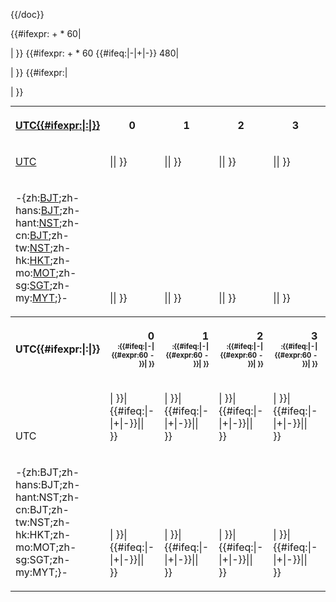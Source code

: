 {{/doc}}
<includeonly><onlyinclude><table class=wikitable style="margin:auto;">
<tr valign=bottom>
<th>[[协调世界时|UTC{{{1}}}{{{2}}}{{#ifexpr:{{{3|0}}}|&#x3A;{{{3}}}|}}]]</th>
<th>0</th>
<th>1</th>
<th>2</th>
<th>3</th>
<th>4</th>
<th>5</th>
<th>6</th>
<th>7</th>
<th>8</th>
<th>9</th>
<th>10</th>
<th>11</th>
<th>12</th>
<th>13</th>
<th>14</th>
<th>15</th>
<th>16</th>
<th>17</th>
<th>18</th>
<th>19</th>
<th>20</th>
<th>21</th>
<th>22</th>
<th>23</th>
</tr>
{{#ifexpr:{{{3|0}}} + {{{2}}} * 60|
<tr valign=bottom>
<td>[[协调世界时|UTC]]</td>
<td>{{時差表計算|0||{{#ifeq:{{{1}}}|-|+|-}}|{{{2}}}|{{{3|0}}} }}</td>
<td>{{時差表計算|1||{{#ifeq:{{{1}}}|-|+|-}}|{{{2}}}|{{{3|0}}} }}</td>
<td>{{時差表計算|2||{{#ifeq:{{{1}}}|-|+|-}}|{{{2}}}|{{{3|0}}} }}</td>
<td>{{時差表計算|3||{{#ifeq:{{{1}}}|-|+|-}}|{{{2}}}|{{{3|0}}} }}</td>
<td>{{時差表計算|4||{{#ifeq:{{{1}}}|-|+|-}}|{{{2}}}|{{{3|0}}} }}</td>
<td>{{時差表計算|5||{{#ifeq:{{{1}}}|-|+|-}}|{{{2}}}|{{{3|0}}} }}</td>
<td>{{時差表計算|6||{{#ifeq:{{{1}}}|-|+|-}}|{{{2}}}|{{{3|0}}} }}</td>
<td>{{時差表計算|7||{{#ifeq:{{{1}}}|-|+|-}}|{{{2}}}|{{{3|0}}} }}</td>
<td>{{時差表計算|8||{{#ifeq:{{{1}}}|-|+|-}}|{{{2}}}|{{{3|0}}} }}</td>
<td>{{時差表計算|9||{{#ifeq:{{{1}}}|-|+|-}}|{{{2}}}|{{{3|0}}} }}</td>
<td>{{時差表計算|10||{{#ifeq:{{{1}}}|-|+|-}}|{{{2}}}|{{{3|0}}} }}</td>
<td>{{時差表計算|11||{{#ifeq:{{{1}}}|-|+|-}}|{{{2}}}|{{{3|0}}} }}</td>
<td>{{時差表計算|12||{{#ifeq:{{{1}}}|-|+|-}}|{{{2}}}|{{{3|0}}} }}</td>
<td>{{時差表計算|13||{{#ifeq:{{{1}}}|-|+|-}}|{{{2}}}|{{{3|0}}} }}</td>
<td>{{時差表計算|14||{{#ifeq:{{{1}}}|-|+|-}}|{{{2}}}|{{{3|0}}} }}</td>
<td>{{時差表計算|15||{{#ifeq:{{{1}}}|-|+|-}}|{{{2}}}|{{{3|0}}} }}</td>
<td>{{時差表計算|16||{{#ifeq:{{{1}}}|-|+|-}}|{{{2}}}|{{{3|0}}} }}</td>
<td>{{時差表計算|17||{{#ifeq:{{{1}}}|-|+|-}}|{{{2}}}|{{{3|0}}} }}</td>
<td>{{時差表計算|18||{{#ifeq:{{{1}}}|-|+|-}}|{{{2}}}|{{{3|0}}} }}</td>
<td>{{時差表計算|19||{{#ifeq:{{{1}}}|-|+|-}}|{{{2}}}|{{{3|0}}} }}</td>
<td>{{時差表計算|20||{{#ifeq:{{{1}}}|-|+|-}}|{{{2}}}|{{{3|0}}} }}</td>
<td>{{時差表計算|21||{{#ifeq:{{{1}}}|-|+|-}}|{{{2}}}|{{{3|0}}} }}</td>
<td>{{時差表計算|22||{{#ifeq:{{{1}}}|-|+|-}}|{{{2}}}|{{{3|0}}} }}</td>
<td>{{時差表計算|23||{{#ifeq:{{{1}}}|-|+|-}}|{{{2}}}|{{{3|0}}} }}</td>
</tr>
| }}
{{#ifexpr:{{{3|0}}} + {{{2}}} * 60 {{#ifeq:{{{1}}}|-|+|-}} 480|
<tr valign=bottom>
<td>-{zh:[[北京时间|BJT]];zh-hans:[[北京时间|BJT]];zh-hant:[[國家標準時間|NST]];zh-cn:[[北京时间|BJT]];zh-tw:[[國家標準時間|NST]];zh-hk:[[香港時間|HKT]];zh-mo:[[澳門標準時間|MOT]];zh-sg:[[新加坡标准时间|SGT]];zh-my:[[马来西亚标准时间|MYT]];}-</td>
<td>{{時差表計算|8|0|{{#ifeq:{{{1}}}|-|+|-}}|{{{2}}}|{{{3|0}}} }}</td>
<td>{{時差表計算|9|0|{{#ifeq:{{{1}}}|-|+|-}}|{{{2}}}|{{{3|0}}} }}</td>
<td>{{時差表計算|10|0|{{#ifeq:{{{1}}}|-|+|-}}|{{{2}}}|{{{3|0}}} }}</td>
<td>{{時差表計算|11|0|{{#ifeq:{{{1}}}|-|+|-}}|{{{2}}}|{{{3|0}}} }}</td>
<td>{{時差表計算|12|0|{{#ifeq:{{{1}}}|-|+|-}}|{{{2}}}|{{{3|0}}} }}</td>
<td>{{時差表計算|13|0|{{#ifeq:{{{1}}}|-|+|-}}|{{{2}}}|{{{3|0}}} }}</td>
<td>{{時差表計算|14|0|{{#ifeq:{{{1}}}|-|+|-}}|{{{2}}}|{{{3|0}}} }}</td>
<td>{{時差表計算|15|0|{{#ifeq:{{{1}}}|-|+|-}}|{{{2}}}|{{{3|0}}} }}</td>
<td>{{時差表計算|16|0|{{#ifeq:{{{1}}}|-|+|-}}|{{{2}}}|{{{3|0}}} }}</td>
<td>{{時差表計算|17|0|{{#ifeq:{{{1}}}|-|+|-}}|{{{2}}}|{{{3|0}}} }}</td>
<td>{{時差表計算|18|0|{{#ifeq:{{{1}}}|-|+|-}}|{{{2}}}|{{{3|0}}} }}</td>
<td>{{時差表計算|19|0|{{#ifeq:{{{1}}}|-|+|-}}|{{{2}}}|{{{3|0}}} }}</td>
<td>{{時差表計算|20|0|{{#ifeq:{{{1}}}|-|+|-}}|{{{2}}}|{{{3|0}}} }}</td>
<td>{{時差表計算|21|0|{{#ifeq:{{{1}}}|-|+|-}}|{{{2}}}|{{{3|0}}} }}</td>
<td>{{時差表計算|22|0|{{#ifeq:{{{1}}}|-|+|-}}|{{{2}}}|{{{3|0}}} }}</td>
<td>{{時差表計算|23|0|{{#ifeq:{{{1}}}|-|+|-}}|{{{2}}}|{{{3|0}}} }}</td>
<td>{{時差表計算|24|0|{{#ifeq:{{{1}}}|-|+|-}}|{{{2}}}|{{{3|0}}} }}</td>
<td>{{時差表計算|25|0|{{#ifeq:{{{1}}}|-|+|-}}|{{{2}}}|{{{3|0}}} }}</td>
<td>{{時差表計算|26|0|{{#ifeq:{{{1}}}|-|+|-}}|{{{2}}}|{{{3|0}}} }}</td>
<td>{{時差表計算|27|0|{{#ifeq:{{{1}}}|-|+|-}}|{{{2}}}|{{{3|0}}} }}</td>
<td>{{時差表計算|28|0|{{#ifeq:{{{1}}}|-|+|-}}|{{{2}}}|{{{3|0}}} }}</td>
<td>{{時差表計算|29|0|{{#ifeq:{{{1}}}|-|+|-}}|{{{2}}}|{{{3|0}}} }}</td>
<td>{{時差表計算|30|0|{{#ifeq:{{{1}}}|-|+|-}}|{{{2}}}|{{{3|0}}} }}</td>
<td>{{時差表計算|31|0|{{#ifeq:{{{1}}}|-|+|-}}|{{{2}}}|{{{3|0}}} }}</td>
</tr>
| }}
{{#ifexpr:{{{3|0}}}|
<tr align=right>
<th>UTC{{{1}}}{{{2}}}{{#ifexpr:{{{3|0}}}|&#x3A;{{{3}}}|}}</th>
<th>0<span style="font-size: 70%; "><br>:{{#ifeq:{{{1}}}|-|{{#expr:60 - {{{3|0}}} }}|{{{3|0}}} }}</th>
<th>1<span style="font-size: 70%; "><br>:{{#ifeq:{{{1}}}|-|{{#expr:60 - {{{3|0}}} }}|{{{3|0}}} }}</th>
<th>2<span style="font-size: 70%; "><br>:{{#ifeq:{{{1}}}|-|{{#expr:60 - {{{3|0}}} }}|{{{3|0}}} }}</th>
<th>3<span style="font-size: 70%; "><br>:{{#ifeq:{{{1}}}|-|{{#expr:60 - {{{3|0}}} }}|{{{3|0}}} }}</th>
<th>4<span style="font-size: 70%; "><br>:{{#ifeq:{{{1}}}|-|{{#expr:60 - {{{3|0}}} }}|{{{3|0}}} }}</th>
<th>5<span style="font-size: 70%; "><br>:{{#ifeq:{{{1}}}|-|{{#expr:60 - {{{3|0}}} }}|{{{3|0}}} }}</th>
<th>6<span style="font-size: 70%; "><br>:{{#ifeq:{{{1}}}|-|{{#expr:60 - {{{3|0}}} }}|{{{3|0}}} }}</th>
<th>7<span style="font-size: 70%; "><br>:{{#ifeq:{{{1}}}|-|{{#expr:60 - {{{3|0}}} }}|{{{3|0}}} }}</th>
<th>8<span style="font-size: 70%; "><br>:{{#ifeq:{{{1}}}|-|{{#expr:60 - {{{3|0}}} }}|{{{3|0}}} }}</th>
<th>9<span style="font-size: 70%; "><br>:{{#ifeq:{{{1}}}|-|{{#expr:60 - {{{3|0}}} }}|{{{3|0}}} }}</th>
<th>10<span style="font-size: 70%; "><br>:{{#ifeq:{{{1}}}|-|{{#expr:60 - {{{3|0}}} }}|{{{3|0}}} }}</th>
<th>11<span style="font-size: 70%; "><br>:{{#ifeq:{{{1}}}|-|{{#expr:60 - {{{3|0}}} }}|{{{3|0}}} }}</th>
<th>12<span style="font-size: 70%; "><br>:{{#ifeq:{{{1}}}|-|{{#expr:60 - {{{3|0}}} }}|{{{3|0}}} }}</th>
<th>13<span style="font-size: 70%; "><br>:{{#ifeq:{{{1}}}|-|{{#expr:60 - {{{3|0}}} }}|{{{3|0}}} }}</th>
<th>14<span style="font-size: 70%; "><br>:{{#ifeq:{{{1}}}|-|{{#expr:60 - {{{3|0}}} }}|{{{3|0}}} }}</th>
<th>15<span style="font-size: 70%; "><br>:{{#ifeq:{{{1}}}|-|{{#expr:60 - {{{3|0}}} }}|{{{3|0}}} }}</th>
<th>16<span style="font-size: 70%; "><br>:{{#ifeq:{{{1}}}|-|{{#expr:60 - {{{3|0}}} }}|{{{3|0}}} }}</th>
<th>17<span style="font-size: 70%; "><br>:{{#ifeq:{{{1}}}|-|{{#expr:60 - {{{3|0}}} }}|{{{3|0}}} }}</th>
<th>18<span style="font-size: 70%; "><br>:{{#ifeq:{{{1}}}|-|{{#expr:60 - {{{3|0}}} }}|{{{3|0}}} }}</th>
<th>19<span style="font-size: 70%; "><br>:{{#ifeq:{{{1}}}|-|{{#expr:60 - {{{3|0}}} }}|{{{3|0}}} }}</th>
<th>20<span style="font-size: 70%; "><br>:{{#ifeq:{{{1}}}|-|{{#expr:60 - {{{3|0}}} }}|{{{3|0}}} }}</th>
<th>21<span style="font-size: 70%; "><br>:{{#ifeq:{{{1}}}|-|{{#expr:60 - {{{3|0}}} }}|{{{3|0}}} }}</th>
<th>22<span style="font-size: 70%; "><br>:{{#ifeq:{{{1}}}|-|{{#expr:60 - {{{3|0}}} }}|{{{3|0}}} }}</th>
<th>23<span style="font-size: 70%; "><br>:{{#ifeq:{{{1}}}|-|{{#expr:60 - {{{3|0}}} }}|{{{3|0}}} }}</th>
</tr>
<tr valign=bottom>
<td>UTC</td>
<td>{{時差表計算|0|{{#ifeq:{{{1}}}|-|{{#expr:60 - {{{3|0}}} }}|{{{3|0}}} }}|{{#ifeq:{{{1}}}|-|+|-}}|{{{2}}}|{{{3|0}}} }}</td>
<td>{{時差表計算|1|{{#ifeq:{{{1}}}|-|{{#expr:60 - {{{3|0}}} }}|{{{3|0}}} }}|{{#ifeq:{{{1}}}|-|+|-}}|{{{2}}}|{{{3|0}}} }}</td>
<td>{{時差表計算|2|{{#ifeq:{{{1}}}|-|{{#expr:60 - {{{3|0}}} }}|{{{3|0}}} }}|{{#ifeq:{{{1}}}|-|+|-}}|{{{2}}}|{{{3|0}}} }}</td>
<td>{{時差表計算|3|{{#ifeq:{{{1}}}|-|{{#expr:60 - {{{3|0}}} }}|{{{3|0}}} }}|{{#ifeq:{{{1}}}|-|+|-}}|{{{2}}}|{{{3|0}}} }}</td>
<td>{{時差表計算|4|{{#ifeq:{{{1}}}|-|{{#expr:60 - {{{3|0}}} }}|{{{3|0}}} }}|{{#ifeq:{{{1}}}|-|+|-}}|{{{2}}}|{{{3|0}}} }}</td>
<td>{{時差表計算|5|{{#ifeq:{{{1}}}|-|{{#expr:60 - {{{3|0}}} }}|{{{3|0}}} }}|{{#ifeq:{{{1}}}|-|+|-}}|{{{2}}}|{{{3|0}}} }}</td>
<td>{{時差表計算|6|{{#ifeq:{{{1}}}|-|{{#expr:60 - {{{3|0}}} }}|{{{3|0}}} }}|{{#ifeq:{{{1}}}|-|+|-}}|{{{2}}}|{{{3|0}}} }}</td>
<td>{{時差表計算|7|{{#ifeq:{{{1}}}|-|{{#expr:60 - {{{3|0}}} }}|{{{3|0}}} }}|{{#ifeq:{{{1}}}|-|+|-}}|{{{2}}}|{{{3|0}}} }}</td>
<td>{{時差表計算|8|{{#ifeq:{{{1}}}|-|{{#expr:60 - {{{3|0}}} }}|{{{3|0}}} }}|{{#ifeq:{{{1}}}|-|+|-}}|{{{2}}}|{{{3|0}}} }}</td>
<td>{{時差表計算|9|{{#ifeq:{{{1}}}|-|{{#expr:60 - {{{3|0}}} }}|{{{3|0}}} }}|{{#ifeq:{{{1}}}|-|+|-}}|{{{2}}}|{{{3|0}}} }}</td>
<td>{{時差表計算|10|{{#ifeq:{{{1}}}|-|{{#expr:60 - {{{3|0}}} }}|{{{3|0}}} }}|{{#ifeq:{{{1}}}|-|+|-}}|{{{2}}}|{{{3|0}}} }}</td>
<td>{{時差表計算|11|{{#ifeq:{{{1}}}|-|{{#expr:60 - {{{3|0}}} }}|{{{3|0}}} }}|{{#ifeq:{{{1}}}|-|+|-}}|{{{2}}}|{{{3|0}}} }}</td>
<td>{{時差表計算|12|{{#ifeq:{{{1}}}|-|{{#expr:60 - {{{3|0}}} }}|{{{3|0}}} }}|{{#ifeq:{{{1}}}|-|+|-}}|{{{2}}}|{{{3|0}}} }}</td>
<td>{{時差表計算|13|{{#ifeq:{{{1}}}|-|{{#expr:60 - {{{3|0}}} }}|{{{3|0}}} }}|{{#ifeq:{{{1}}}|-|+|-}}|{{{2}}}|{{{3|0}}} }}</td>
<td>{{時差表計算|14|{{#ifeq:{{{1}}}|-|{{#expr:60 - {{{3|0}}} }}|{{{3|0}}} }}|{{#ifeq:{{{1}}}|-|+|-}}|{{{2}}}|{{{3|0}}} }}</td>
<td>{{時差表計算|15|{{#ifeq:{{{1}}}|-|{{#expr:60 - {{{3|0}}} }}|{{{3|0}}} }}|{{#ifeq:{{{1}}}|-|+|-}}|{{{2}}}|{{{3|0}}} }}</td>
<td>{{時差表計算|16|{{#ifeq:{{{1}}}|-|{{#expr:60 - {{{3|0}}} }}|{{{3|0}}} }}|{{#ifeq:{{{1}}}|-|+|-}}|{{{2}}}|{{{3|0}}} }}</td>
<td>{{時差表計算|17|{{#ifeq:{{{1}}}|-|{{#expr:60 - {{{3|0}}} }}|{{{3|0}}} }}|{{#ifeq:{{{1}}}|-|+|-}}|{{{2}}}|{{{3|0}}} }}</td>
<td>{{時差表計算|18|{{#ifeq:{{{1}}}|-|{{#expr:60 - {{{3|0}}} }}|{{{3|0}}} }}|{{#ifeq:{{{1}}}|-|+|-}}|{{{2}}}|{{{3|0}}} }}</td>
<td>{{時差表計算|19|{{#ifeq:{{{1}}}|-|{{#expr:60 - {{{3|0}}} }}|{{{3|0}}} }}|{{#ifeq:{{{1}}}|-|+|-}}|{{{2}}}|{{{3|0}}} }}</td>
<td>{{時差表計算|20|{{#ifeq:{{{1}}}|-|{{#expr:60 - {{{3|0}}} }}|{{{3|0}}} }}|{{#ifeq:{{{1}}}|-|+|-}}|{{{2}}}|{{{3|0}}} }}</td>
<td>{{時差表計算|21|{{#ifeq:{{{1}}}|-|{{#expr:60 - {{{3|0}}} }}|{{{3|0}}} }}|{{#ifeq:{{{1}}}|-|+|-}}|{{{2}}}|{{{3|0}}} }}</td>
<td>{{時差表計算|22|{{#ifeq:{{{1}}}|-|{{#expr:60 - {{{3|0}}} }}|{{{3|0}}} }}|{{#ifeq:{{{1}}}|-|+|-}}|{{{2}}}|{{{3|0}}} }}</td>
<td>{{時差表計算|23|{{#ifeq:{{{1}}}|-|{{#expr:60 - {{{3|0}}} }}|{{{3|0}}} }}|{{#ifeq:{{{1}}}|-|+|-}}|{{{2}}}|{{{3|0}}} }}</td>
</tr>
<tr valign=bottom>
<td>-{zh:BJT;zh-hans:BJT;zh-hant:NST;zh-cn:BJT;zh-tw:NST;zh-hk:HKT;zh-mo:MOT;zh-sg:SGT;zh-my:MYT;}-</td>
<td>{{時差表計算|8|{{#ifeq:{{{1}}}|-|{{#expr:60 - {{{3|0}}} }}|{{{3|0}}} }}|{{#ifeq:{{{1}}}|-|+|-}}|{{{2}}}|{{{3|0}}} }}</td>
<td>{{時差表計算|9|{{#ifeq:{{{1}}}|-|{{#expr:60 - {{{3|0}}} }}|{{{3|0}}} }}|{{#ifeq:{{{1}}}|-|+|-}}|{{{2}}}|{{{3|0}}} }}</td>
<td>{{時差表計算|10|{{#ifeq:{{{1}}}|-|{{#expr:60 - {{{3|0}}} }}|{{{3|0}}} }}|{{#ifeq:{{{1}}}|-|+|-}}|{{{2}}}|{{{3|0}}} }}</td>
<td>{{時差表計算|11|{{#ifeq:{{{1}}}|-|{{#expr:60 - {{{3|0}}} }}|{{{3|0}}} }}|{{#ifeq:{{{1}}}|-|+|-}}|{{{2}}}|{{{3|0}}} }}</td>
<td>{{時差表計算|12|{{#ifeq:{{{1}}}|-|{{#expr:60 - {{{3|0}}} }}|{{{3|0}}} }}|{{#ifeq:{{{1}}}|-|+|-}}|{{{2}}}|{{{3|0}}} }}</td>
<td>{{時差表計算|13|{{#ifeq:{{{1}}}|-|{{#expr:60 - {{{3|0}}} }}|{{{3|0}}} }}|{{#ifeq:{{{1}}}|-|+|-}}|{{{2}}}|{{{3|0}}} }}</td>
<td>{{時差表計算|14|{{#ifeq:{{{1}}}|-|{{#expr:60 - {{{3|0}}} }}|{{{3|0}}} }}|{{#ifeq:{{{1}}}|-|+|-}}|{{{2}}}|{{{3|0}}} }}</td>
<td>{{時差表計算|15|{{#ifeq:{{{1}}}|-|{{#expr:60 - {{{3|0}}} }}|{{{3|0}}} }}|{{#ifeq:{{{1}}}|-|+|-}}|{{{2}}}|{{{3|0}}} }}</td>
<td>{{時差表計算|16|{{#ifeq:{{{1}}}|-|{{#expr:60 - {{{3|0}}} }}|{{{3|0}}} }}|{{#ifeq:{{{1}}}|-|+|-}}|{{{2}}}|{{{3|0}}} }}</td>
<td>{{時差表計算|17|{{#ifeq:{{{1}}}|-|{{#expr:60 - {{{3|0}}} }}|{{{3|0}}} }}|{{#ifeq:{{{1}}}|-|+|-}}|{{{2}}}|{{{3|0}}} }}</td>
<td>{{時差表計算|18|{{#ifeq:{{{1}}}|-|{{#expr:60 - {{{3|0}}} }}|{{{3|0}}} }}|{{#ifeq:{{{1}}}|-|+|-}}|{{{2}}}|{{{3|0}}} }}</td>
<td>{{時差表計算|19|{{#ifeq:{{{1}}}|-|{{#expr:60 - {{{3|0}}} }}|{{{3|0}}} }}|{{#ifeq:{{{1}}}|-|+|-}}|{{{2}}}|{{{3|0}}} }}</td>
<td>{{時差表計算|20|{{#ifeq:{{{1}}}|-|{{#expr:60 - {{{3|0}}} }}|{{{3|0}}} }}|{{#ifeq:{{{1}}}|-|+|-}}|{{{2}}}|{{{3|0}}} }}</td>
<td>{{時差表計算|21|{{#ifeq:{{{1}}}|-|{{#expr:60 - {{{3|0}}} }}|{{{3|0}}} }}|{{#ifeq:{{{1}}}|-|+|-}}|{{{2}}}|{{{3|0}}} }}</td>
<td>{{時差表計算|22|{{#ifeq:{{{1}}}|-|{{#expr:60 - {{{3|0}}} }}|{{{3|0}}} }}|{{#ifeq:{{{1}}}|-|+|-}}|{{{2}}}|{{{3|0}}} }}</td>
<td>{{時差表計算|23|{{#ifeq:{{{1}}}|-|{{#expr:60 - {{{3|0}}} }}|{{{3|0}}} }}|{{#ifeq:{{{1}}}|-|+|-}}|{{{2}}}|{{{3|0}}} }}</td>
<td>{{時差表計算|24|{{#ifeq:{{{1}}}|-|{{#expr:60 - {{{3|0}}} }}|{{{3|0}}} }}|{{#ifeq:{{{1}}}|-|+|-}}|{{{2}}}|{{{3|0}}} }}</td>
<td>{{時差表計算|25|{{#ifeq:{{{1}}}|-|{{#expr:60 - {{{3|0}}} }}|{{{3|0}}} }}|{{#ifeq:{{{1}}}|-|+|-}}|{{{2}}}|{{{3|0}}} }}</td>
<td>{{時差表計算|26|{{#ifeq:{{{1}}}|-|{{#expr:60 - {{{3|0}}} }}|{{{3|0}}} }}|{{#ifeq:{{{1}}}|-|+|-}}|{{{2}}}|{{{3|0}}} }}</td>
<td>{{時差表計算|27|{{#ifeq:{{{1}}}|-|{{#expr:60 - {{{3|0}}} }}|{{{3|0}}} }}|{{#ifeq:{{{1}}}|-|+|-}}|{{{2}}}|{{{3|0}}} }}</td>
<td>{{時差表計算|28|{{#ifeq:{{{1}}}|-|{{#expr:60 - {{{3|0}}} }}|{{{3|0}}} }}|{{#ifeq:{{{1}}}|-|+|-}}|{{{2}}}|{{{3|0}}} }}</td>
<td>{{時差表計算|29|{{#ifeq:{{{1}}}|-|{{#expr:60 - {{{3|0}}} }}|{{{3|0}}} }}|{{#ifeq:{{{1}}}|-|+|-}}|{{{2}}}|{{{3|0}}} }}</td>
<td>{{時差表計算|30|{{#ifeq:{{{1}}}|-|{{#expr:60 - {{{3|0}}} }}|{{{3|0}}} }}|{{#ifeq:{{{1}}}|-|+|-}}|{{{2}}}|{{{3|0}}} }}</td>
<td>{{時差表計算|31|{{#ifeq:{{{1}}}|-|{{#expr:60 - {{{3|0}}} }}|{{{3|0}}} }}|{{#ifeq:{{{1}}}|-|+|-}}|{{{2}}}|{{{3|0}}} }}</td>
</tr>
| }}</table></onlyinclude></includeonly><noinclude></noinclude>
